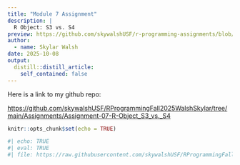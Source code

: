 ```yaml
---
title: "Module 7 Assignment"
description: |
  R Object: S3 vs. S4
preview: https://github.com/skywalshUSF/r-programming-assignments/blob/main/_posts/2025-09-29-module-6-assignment/matrix_math.png?raw=true
author:
  - name: Skylar Walsh
date: 2025-10-08
output:
  distill::distill_article:
    self_contained: false
---
```


Here is a link to my github repo:

<https://github.com/skywalshUSF/RProgrammingFall2025WalshSkylar/tree/main/Assignments/Assignment-07-R-Object_S3_vs._S4>

```r
knitr::opts_chunk$set(echo = TRUE)
```

```r
#| echo: TRUE
#| eval: TRUE
#| file: https://raw.githubusercontent.com/skywalshUSF/RProgrammingFall2025WalshSkylar/refs/heads/main/Assignments/Assignment-07-R-Object_S3_vs._S4/Assignment_07.R

```

